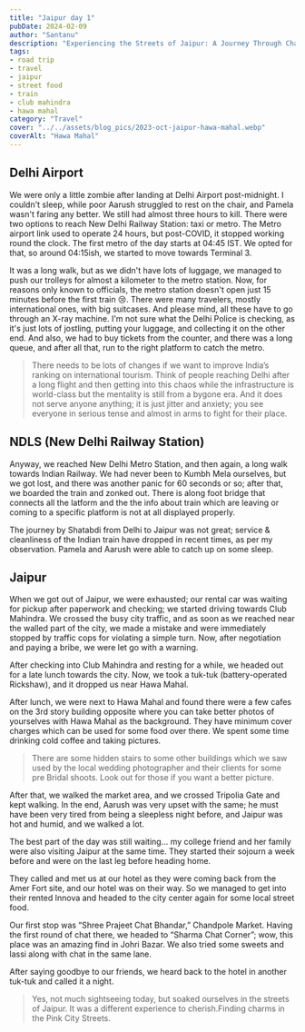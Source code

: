 ```yaml
---
title: "Jaipur day 1"
pubDate: 2024-02-09
author: "Santanu"
description: "Experiencing the Streets of Jaipur: A Journey Through Chaos and Charm"
tags:
- road trip
- travel
- jaipur
- street food
- train
- club mahindra
- hawa mahal
category: "Travel"
cover: "../../assets/blog_pics/2023-oct-jaipur-hawa-mahal.webp"
coverAlt: "Hawa Mahal"
---
```

## Delhi Airport

We were only a little zombie after landing at Delhi Airport post-midnight. I couldn't sleep, while poor Aarush struggled to rest on the chair, and Pamela wasn't faring any better. We still had almost three hours to kill. There were two options to reach New Delhi Railway Station: taxi or metro. The Metro airport link used to operate 24 hours, but post-COVID, it stopped working round the clock. The first metro of the day starts at 04:45 IST. We opted for that, so around 04:15ish, we started to move towards Terminal 3.

It was a long walk, but as we didn't have lots of luggage, we managed to push our trolleys for almost a kilometer to the metro station. Now, for reasons only known to officials, the metro station doesn't open just 15 minutes before the first train 😢. There were many travelers, mostly international ones, with big suitcases. And please mind, all these have to go through an X-ray machine. I'm not sure what the Delhi Police is checking, as it's just lots of jostling, putting your luggage, and collecting it on the other end. And also, we had to buy tickets from the counter, and there was a long queue, and after all that, run to the right platform to catch the metro.

> There needs to be lots of changes if we want to improve India’s ranking on international tourism. Think of people reaching Delhi after a long flight and then getting into this chaos while the infrastructure is world-class but the mentality is still from a bygone era. And it does not serve anyone anything; it is just jitter and anxiety; you see everyone in serious tense and almost in arms to fight for their place.

## NDLS (New Delhi Railway Station)

Anyway, we reached New Delhi Metro Station, and then again, a long walk towards Indian Railway. We had never been to Kumbh Mela ourselves, but we got lost, and there was another panic for 60 seconds or so; after that, we boarded the train and zonked out. There is along foot bridge that connects all the latform and the the info about train which are leaving or coming to a specific platform is not at all displayed properly.

The journey by Shatabdi from Delhi to Jaipur was not great; service & cleanliness of the Indian train have dropped in recent times, as per my observation. Pamela and Aarush were able to catch up on some sleep.

## Jaipur

When we got out of Jaipur, we were exhausted; our rental car was waiting for pickup after paperwork and checking; we started driving towards Club Mahindra. We crossed the busy city traffic, and as soon as we reached near the walled part of the city, we made a mistake and were immediately stopped by traffic cops for violating a simple turn. Now, after negotiation and paying a bribe, we were let go with a warning.

After checking into Club Mahindra and resting for a while, we headed out for a late lunch towards the city. Now, we took a tuk-tuk (battery-operated Rickshaw), and it dropped us near Hawa Mahal.

After lunch, we were next to Hawa Mahal and found there were a few cafes on the 3rd story building opposite where you can take better photos of yourselves with Hawa Mahal as the background. They have minimum cover charges which can be used for some food over there. We spent some time drinking cold coffee and taking pictures.

> There are some hidden stairs to some other buildings which we saw used by the local wedding photographer and their clients for some pre Bridal shoots. Look out for those if you want a better picture.

After that, we walked the market area, and we crossed Tripolia Gate and kept walking. In the end, Aarush was very upset with the same; he must have been very tired from being a sleepless night before, and Jaipur was hot and humid, and we walked a lot.

The best part of the day was still waiting… my college friend and her family were also visiting Jaipur at the same time. They started their sojourn a week before and were on the last leg before heading home.

They called and met us at our hotel as they were coming back from the Amer Fort site, and our hotel was on their way. So we managed to get into their rented Innova and headed to the city center again for some local street food.

Our first stop was “Shree Prajeet Chat Bhandar,” Chandpole Market. Having the first round of chat there, we headed to “Sharma Chat Corner”; wow, this place was an amazing find in Johri Bazar. We also tried some sweets and lassi along with chat in the same lane.

After saying goodbye to our friends, we heard back to the hotel in another tuk-tuk and called it a night.

> Yes, not much sightseeing today, but soaked ourselves in the streets of Jaipur. It was a different experience to cherish.Finding charms in the Pink City Streets. 

